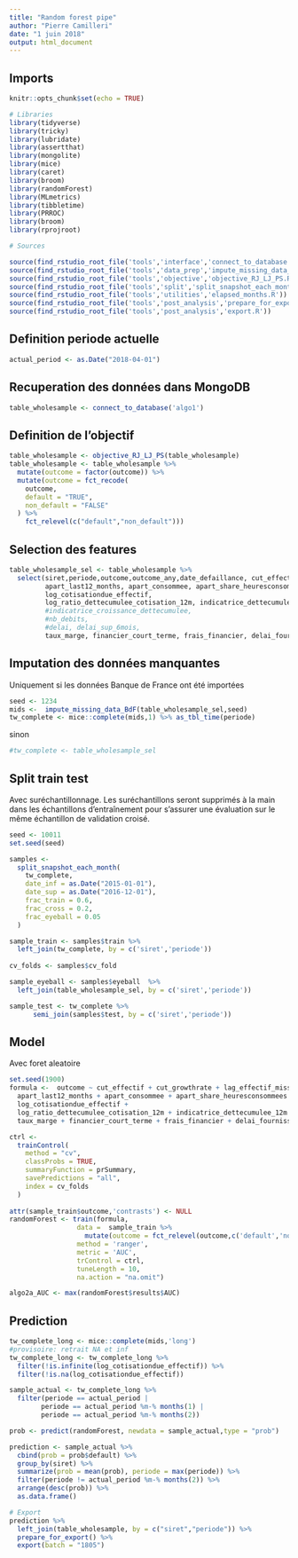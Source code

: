 ```yaml
---
title: "Random forest pipe"
author: "Pierre Camilleri"
date: "1 juin 2018"
output: html_document
---
```


## Imports
```r
knitr::opts_chunk$set(echo = TRUE)

# Libraries
library(tidyverse)
library(tricky)
library(lubridate)
library(assertthat)
library(mongolite)
library(mice)
library(caret)
library(broom)
library(randomForest)
library(MLmetrics)
library(tibbletime)
library(PRROC)
library(broom)
library(rprojroot)

# Sources

source(find_rstudio_root_file('tools','interface','connect_to_database.R'))
source(find_rstudio_root_file('tools','data_prep','impute_missing_data_BdF.R'))
source(find_rstudio_root_file('tools','objective','objective_RJ_LJ_PS.R'))
source(find_rstudio_root_file('tools','split','split_snapshot_each_month.R'))
source(find_rstudio_root_file('tools','utilities','elapsed_months.R'))
source(find_rstudio_root_file('tools','post_analysis','prepare_for_export.R'))
source(find_rstudio_root_file('tools','post_analysis','export.R'))


```

## Definition periode actuelle
```r
actual_period <- as.Date("2018-04-01")
```


## Recuperation des données dans MongoDB
```r
table_wholesample <- connect_to_database('algo1')
```

## Definition de l'objectif
```r
table_wholesample <- objective_RJ_LJ_PS(table_wholesample)
table_wholesample <- table_wholesample %>%
  mutate(outcome = factor(outcome)) %>% 
  mutate(outcome = fct_recode(
    outcome,
    default = "TRUE",
    non_default = "FALSE"
  ) %>%
    fct_relevel(c("default","non_default")))

```

## Selection des features 
```r
table_wholesample_sel <- table_wholesample %>%
  select(siret,periode,outcome,outcome_any,date_defaillance, cut_effectif,cut_growthrate, lag_effectif_missing,
         apart_last12_months, apart_consommee, apart_share_heuresconsommees,
         log_cotisationdue_effectif,
         log_ratio_dettecumulee_cotisation_12m, indicatrice_dettecumulee_12m,
         #indicatrice_croissance_dettecumulee,
         #nb_debits,
         #delai, delai_sup_6mois,
         taux_marge, financier_court_terme, frais_financier, delai_fournisseur, poids_frng, dette_fiscale)
```
## Imputation des données manquantes

Uniquement si les données Banque de France ont été importées

```r
seed <- 1234
mids <-  impute_missing_data_BdF(table_wholesample_sel,seed)
tw_complete <- mice::complete(mids,1) %>% as_tbl_time(periode)
```

sinon 
```r
#tw_complete <- table_wholesample_sel
```


## Split train test 

Avec suréchantillonnage. Les suréchantillons seront supprimés à la main dans les échantillons d'entraînement pour s'assurer une évaluation sur le même échantillon de validation croisé. 

```r
seed <- 10011
set.seed(seed)

samples <-
  split_snapshot_each_month(
    tw_complete,
    date_inf = as.Date("2015-01-01"),
    date_sup = as.Date("2016-12-01"),
    frac_train = 0.6,
    frac_cross = 0.2,
    frac_eyeball = 0.05
  )

sample_train <- samples$train %>% 
  left_join(tw_complete, by = c('siret','periode'))
  
cv_folds <- samples$cv_fold

sample_eyeball <- samples$eyeball  %>%
  left_join(table_wholesample_sel, by = c('siret','periode'))

sample_test <- tw_complete %>%
      semi_join(samples$test, by = c('siret','periode'))
```

## Model

Avec foret aleatoire

```r
set.seed(1900)
formula <-  outcome ~ cut_effectif + cut_growthrate + lag_effectif_missing +
  apart_last12_months + apart_consommee + apart_share_heuresconsommees +
  log_cotisationdue_effectif +
  log_ratio_dettecumulee_cotisation_12m + indicatrice_dettecumulee_12m + 
  taux_marge + financier_court_terme + frais_financier + delai_fournisseur + poids_frng + dette_fiscale

ctrl <- 
  trainControl( 
    method = "cv", 
    classProbs = TRUE, 
    summaryFunction = prSummary, 
    savePredictions = "all", 
    index = cv_folds 
  ) 
 
attr(sample_train$outcome,'contrasts') <- NULL
randomForest <- train(formula, 
                 data =  sample_train %>% 
                   mutate(outcome = fct_relevel(outcome,c('default','non_default'))), 
                 method = 'ranger', 
                 metric = 'AUC', 
                 trControl = ctrl, 
                 tuneLength = 10, 
                 na.action = "na.omit") 

algo2a_AUC <- max(randomForest$results$AUC)

```


## Prediction
```r

tw_complete_long <- mice::complete(mids,'long')
#provisoire: retrait NA et inf
tw_complete_long <- tw_complete_long %>%
  filter(!is.infinite(log_cotisationdue_effectif)) %>%
  filter(!is.na(log_cotisationdue_effectif))

sample_actual <- tw_complete_long %>%
  filter(periode == actual_period |
        periode == actual_period %m-% months(1) |
        periode == actual_period %m-% months(2))

prob <- predict(randomForest, newdata = sample_actual,type = "prob")

prediction <- sample_actual %>%
  cbind(prob = prob$default) %>%
  group_by(siret) %>%
  summarize(prob = mean(prob), periode = max(periode)) %>%
  filter(periode != actual_period %m-% months(2)) %>% 
  arrange(desc(prob)) %>%
  as.data.frame()

# Export
prediction %>% 
  left_join(table_wholesample, by = c("siret","periode")) %>%
  prepare_for_export() %>% 
  export(batch = "1805")

```


